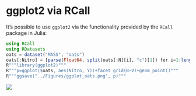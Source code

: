 # ggplot2 via RCall {#ggplot2}

It's possible to use `ggplot2` via the functionality provided by the `RCall` package in Julia:

```julia
using RCall
using RDatasets
oats = dataset("MASS", "oats")
oats[:Nitro] = [parse(Float64, split(oats[:N][i], "c")[1]) for i=1:length(oats[:N])]
R"""library(ggplot2)"""
R"""p=ggplot($oats, aes(Nitro, Y))+facet_grid(B~V)+geom_point()"""
R"""ggsave("../Figures/ggplot_oats.png", p)"""
```

![](../Figures/ggplot_oats.png)
